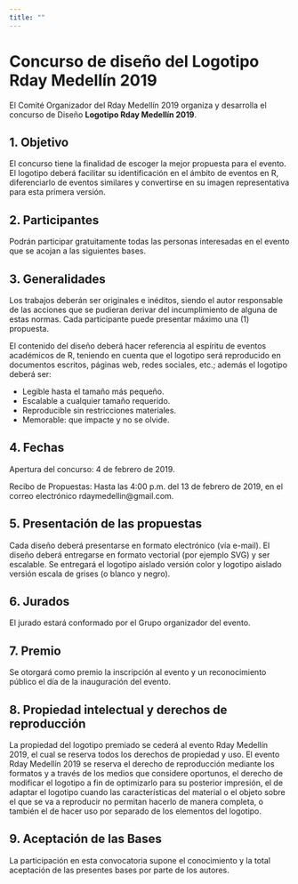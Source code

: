 ```yaml
---
title: ""
---
```


# __Concurso de diseño del Logotipo Rday Medellín 2019__

El Comité Organizador del Rday Medellín 2019 organiza y desarrolla el concurso de Diseño __Logotipo Rday Medellín 2019__.

## 1. Objetivo
El concurso tiene la finalidad de escoger la mejor propuesta para el evento. El logotipo deberá facilitar su identificación en el ámbito de eventos en R, diferenciarlo de eventos similares y convertirse en su imagen representativa para esta primera versión. 

## 2. Participantes
Podrán participar gratuitamente todas las personas interesadas en el evento que se acojan a las siguientes bases.

## 3. Generalidades
Los trabajos deberán ser originales e inéditos, siendo el autor responsable de las acciones que se pudieran derivar del incumplimiento de alguna de estas normas. Cada participante puede presentar máximo una (1) propuesta.

El contenido del diseño deberá hacer referencia al espíritu de eventos académicos de R, teniendo en cuenta que el logotipo será reproducido en documentos escritos, páginas web, redes sociales, etc.; además el logotipo deberá ser: 

- Legible hasta el tamaño más pequeño.  
- Escalable a cualquier tamaño requerido.  
- Reproducible sin restricciones materiales.
- Memorable: que impacte y no se olvide.

## 4. Fechas
Apertura del concurso: 4 de febrero de 2019. 

Recibo de Propuestas: Hasta las 4:00 p.m. del 13 de febrero de 2019, en el correo electrónico rdaymedellin@gmail.com.

## 5. Presentación de las propuestas
Cada diseño deberá presentarse en formato electrónico (vía e-mail). El diseño deberá entregarse en formato vectorial (por ejemplo SVG) y ser escalable. Se entregará el logotipo aislado versión color y logotipo aislado versión escala de grises (o blanco y negro).

## 6. Jurados
El jurado estará conformado por el Grupo organizador del evento. 

## 7. Premio
Se otorgará como premio la inscripción al evento y un reconocimiento público el día de la inauguración del evento. 

## 8. Propiedad intelectual y derechos de reproducción
La propiedad del logotipo premiado se cederá al evento Rday Medellín 2019, el cual se reserva todos los derechos de propiedad y uso.
El evento Rday Medellín 2019 se reserva el derecho de reproducción mediante los formatos y a través de los medios que considere oportunos, el derecho de modificar el logotipo a fin de optimizarlo para su posterior impresión, el de adaptar el logotipo cuando las características del material o el objeto sobre el que se va a reproducir no permitan hacerlo de manera completa, o también el de hacer uso por separado de los elementos del logotipo.

## 9. Aceptación de las Bases
La participación en esta convocatoria supone el conocimiento y la total aceptación de las presentes bases por parte de los autores.


